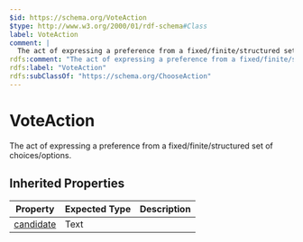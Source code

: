 ```yaml
---
$id: https://schema.org/VoteAction
$type: http://www.w3.org/2000/01/rdf-schema#Class
label: VoteAction
comment: |
  The act of expressing a preference from a fixed/finite/structured set of choices/options.
rdfs:comment: "The act of expressing a preference from a fixed/finite/structured set of choices/options."
rdfs:label: "VoteAction"
rdfs:subClassOf: "https://schema.org/ChooseAction"
---
```


# VoteAction

The act of expressing a preference from a fixed/finite/structured set of choices/options.

## Inherited Properties

| Property | Expected Type | Description |
| --- | --- | --- |
| [candidate](https://schema.org/candidate) | Text |  |
